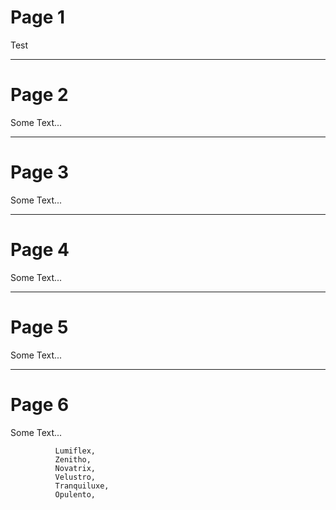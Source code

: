 
# Page 1

Test

<Demo />


<Background className="opacity-50">
  <Tranquiluxe />
</Background>

---

# Page 2

Some Text...

<Background className="opacity-50">
  <Novatrix />
</Background>

---

# Page 3

Some Text...

<Background className="opacity-50">
  <Zenitho />
</Background>

---

# Page 4

Some Text...

<Background className="opacity-50">
  <Velustro />
</Background>

---

# Page 5

Some Text...

<Background className="opacity-50">
  <Lumiflex />
</Background>

---

# Page 6

Some Text...

<Background className="opacity-50">
  <Opulento />
</Background>


              Lumiflex,
              Zenitho,
              Novatrix,
              Velustro,
              Tranquiluxe,
              Opulento,